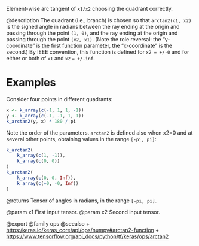 Element-wise arc tangent of `x1/x2` choosing the quadrant correctly.

@description
The quadrant (i.e., branch) is chosen so that `arctan2(x1, x2)` is the
signed angle in radians between the ray ending at the origin and passing
through the point `(1, 0)`, and the ray ending at the origin and passing
through the point `(x2, x1)`. (Note the role reversal: the "y-coordinate"
is the first function parameter, the "x-coordinate" is the second.) By IEEE
convention, this function is defined for `x2 = +/-0` and for either or both
of `x1` and `x2` `= +/-inf`.

# Examples
Consider four points in different quadrants:
```r
x <- k_array(c(-1, 1, 1, -1))
y <- k_array(c(-1, -1, 1, 1))
k_arctan2(y, x) * 180 / pi
```

Note the order of the parameters. `arctan2` is defined also when x2=0 and
at several other points, obtaining values in the range `[-pi, pi]`:
```r
k_arctan2(
    k_array(c(1, -1)),
    k_array(c(0, 0))
)
k_arctan2(
    k_array(c(0, 0, Inf)),
    k_array(c(+0, -0, Inf))
)
```

@returns
Tensor of angles in radians, in the range `[-pi, pi]`.

@param x1 First input tensor.
@param x2 Second input tensor.

@export
@family ops
@seealso
+ <https:/keras.io/keras_core/api/ops/numpy#arctan2-function>
+ <https://www.tensorflow.org/api_docs/python/tf/keras/ops/arctan2>
